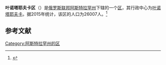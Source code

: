 {{Infobox Settlement
| official_name = 叶诺塔耶夫卡区
| native_name = Енотаевский район
| image_flag =  RUS Енотаевский район flag.gif 
| image_shield =  RUS Енотаевский район COA.gif 
| image_map =  Astrakhanskaya_oblast_Enotaevskiy_rayon.png 
| settlement_type = [[区_(苏联)|区]]
| subdivision_type = [[国家|国家]]
| subdivision_type1 = [[俄罗斯行政区划|州]]
| subdivision_name = {{RUS}}
| subdivision_name1 = [[阿斯特拉罕州|阿斯特拉罕州]]
| seat_type = 行政中心
| seat = [[叶诺塔耶夫卡|叶诺塔耶夫卡]]
| population_as_of=2015
| population_footnotes = <ref name=stat />
| population_total = 26007
| timezone = [[萨马拉时间|MSK+1]]
| utc_offset = +4
}}
'''叶诺塔耶夫卡区'''（{{lang-ru|Енотаевский район}}）是[[俄罗斯联邦|俄罗斯联邦]][[阿斯特拉罕州|阿斯特拉罕州]]下辖的一个[[区_(苏联)|区]]，其行政中心为[[叶诺塔耶夫卡|叶诺塔耶夫卡]]。据2015年统计，该区的人口为26007人。<ref name=stat>{{cite web |url=http://www.gks.ru/free_doc/doc_2015/bul_dr/mun_obr2015.rar |title=Численность населения Российской Федерации по муниципальным образованиям на 1 января 2015 года |accessdate=2015-08-06 |archiveurl=https://www.webcitation.org/6aaNzOlFO?url=http://www.gks.ru/free_doc/doc_2015/bul_dr/mun_obr2015.rar |archivedate=2015-08-06 |language=ru |deadurl=yes }}</ref>

== 参考文献 ==
{{reflist}}

{{Russia-stub}}

[[Category:阿斯特拉罕州的区|Category:阿斯特拉罕州的区]]